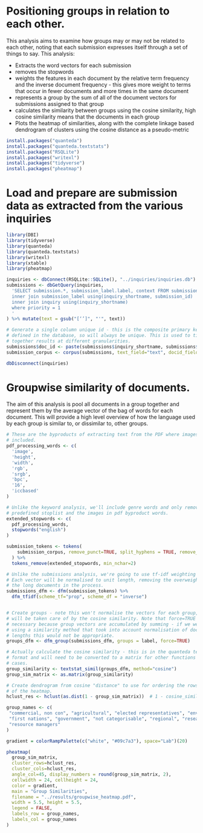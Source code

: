 # Positioning groups in relation to each other.

This analysis aims to examine how groups may or may not be related to each 
other, noting that each submission expresses itself through a set of things to 
say. This analysis:

- Extracts the word vectors for each submission
- removes the stopwords
- weights the features in each document by the relative term frequency and the
  inverse document frequency - this gives more weight to terms that occur in
  fewer documents and more times in the same document
- represents a group by the sum of all of the document vectors for submissions
  assigned to that group
- calculates the similarity between groups using the cosine similarity, high
  cosine similarity means that the documents in each group 
- Plots the heatmap of similarities, along with the complete linkage based
  dendrogram of clusters using the cosine distance as a pseudo-metric

```r
install.packages("quanteda")
install.packages("quanteda.textstats")
install.packages("RSQLite")
install.packages("writexl")
install.packages("tidyverse")
install.packages("pheatmap")
```

# Load and prepare are submission data as extracted from the various inquiries
```r
library(DBI)
library(tidyverse)
library(quanteda)
library(quanteda.textstats)
library(writexl)
library(xtable)
library(pheatmap)

inquiries <- dbConnect(RSQLite::SQLite(), "../inquiries/inquiries.db")
submissions <- dbGetQuery(inquiries, 
  'SELECT submission.*, submission_label.label, context FROM submission
  inner join submission_label using(inquiry_shortname, submission_id)
  inner join inquiry using(inquiry_shortname)
  where priority = 1
  '
) %>% mutate(text = gsub("[‘’]", "'", text))

# Generate a single column unique id - this is the composite primary key
# defined in the database, so will always be unique. This is used to tie
# together results at different granularities.
submissions$doc_id <- paste(submissions$inquiry_shortname, submissions$submission_id)
submission_corpus <- corpus(submissions, text_field="text", docid_field = "doc_id")

dbDisconnect(inquiries)

```

# Groupwise similarity of documents.

The aim of this analysis is pool all documents in a group together and represent
them by the average vector of the bag of words for each document. This will
provide a high level overview of how the language used by each group is similar
to, or dissimilar to, other groups.

```r

# These are the byproducts of extracting text from the PDF where images are
# included.
pdf_processing_words <- c(
  'image',
  'height',
  'width',
  'rgb',
  'srgb',
  'bpc',
  '16',
  'iccbased'
)

# Unlike the keyword analysis, we'll include genre words and only remove the
# predefined stoplist and the images in pdf byproduct words.
extended_stopwords <- c(
  pdf_processing_words,
  stopwords("english")
)

submission_tokens <- tokens(
    submission_corpus, remove_punct=TRUE, split_hyphens = TRUE, remove_symbols = TRUE
  ) %>% 
  tokens_remove(extended_stopwords, min_nchar=2)

# Unlike the submissions analysis, we're going to use tf-idf weighting here.
# Each vector will be normalised to unit length, removing the overweighting of 
# the long documents in the process.
submissions_dfm <- dfm(submission_tokens) %>% 
  dfm_tfidf(scheme_tf="prop", scheme_df = "inverse")


# Create groups - note this won't normalise the vectors for each group, that
# will be taken care of by the cosine similarity. Note that force=TRUE is 
# necessary because group vectors are accumulated by summing - if we weren't
# using a similarity method that took into account normalisation of document 
# lengths this would not be appropriate.
groups_dfm <- dfm_group(submissions_dfm, groups = label, force=TRUE)

# Actually calculate the cosine similarity - this is in the quanteda textstats
# format and will need to be converted to a matrix for other functions in some
# cases.
group_similarity <- textstat_simil(groups_dfm, method="cosine")
group_sim_matrix <- as.matrix(group_similarity)

# Create dendrogram from cosine "distance" to use for ordering the rows and cols
# of the heatmap.
hclust_res <- hclust(as.dist(1 - group_sim_matrix))  # 1 - cosine_similarity for distance

group_names <- c(
 "commercial, non con", "agricultural", "elected representatives", "environmental", 
 "first nations", "government", "not categorisable", "regional", "research", 
 "resource managers"
)

gradient = colorRampPalette(c("white", "#09c7a3"), space="Lab")(20)

pheatmap(
  group_sim_matrix, 
  cluster_rows=hclust_res, 
  cluster_cols=hclust_res, 
  angle_col=45, display_numbers = round(group_sim_matrix, 2),
  cellwidth = 24, cellheight = 24, 
  color = gradient,
  main = "Group Similarities",
  filename = "../results/groupwise_heatmap.pdf",
  width = 5.5, height = 5.5,
  legend = FALSE,
  labels_row = group_names,
  labels_col = group_names
)


```



 